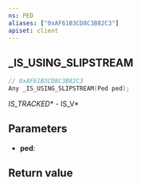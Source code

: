 ```yaml
---
ns: PED
aliases: ["0xAF61B3CD8C3B82C3"]
apiset: client
---
```

## _IS_USING_SLIPSTREAM

```c
// 0xAF61B3CD8C3B82C3
Any _IS_USING_SLIPSTREAM(Ped ped);
```

_IS_TRACKED_* - IS_V*

## Parameters
* **ped**:

## Return value